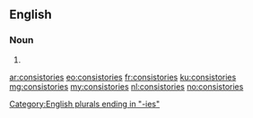 ==English==

===Noun===
{{head|en|plural}}

# {{plural of|consistory|lang=en}}

[[Category:English plurals ending in "-ies"]]

[[ar:consistories]]
[[eo:consistories]]
[[fr:consistories]]
[[ku:consistories]]
[[mg:consistories]]
[[my:consistories]]
[[nl:consistories]]
[[no:consistories]]